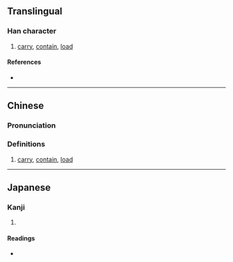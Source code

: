 {{also|傤}}
{{character info/new}}
==Translingual==

===Han character===
{{Han char|rn=9|rad=人|as=13|sn=15|four=|canj=OJIJ|ids=⿰亻載}}

# [[carry]], [[contain]], [[load]]

====References====
* {{Han ref|kx=0119.231|dkj=01210|hdz=10223.100|uh=510E|ud=20750}}

----

==Chinese==
{{zh-forms|s=傤}}

===Pronunciation===
{{zh-pron
|m=zài
|c=zoi3
|mc=
|oc=
|ma=
|cat=v
}}

===Definitions===
{{zh-hanzi}}

# [[carry]], [[contain]], [[load]]

----

==Japanese==

===Kanji===
{{ja-kanji|grade=|rs=人13}}

# {{rfdef|ja|sort=人13}}

====Readings====
* {{ja-readings|on=[[さい]] (sai)|kun=[[のせる]] (noseru)}}